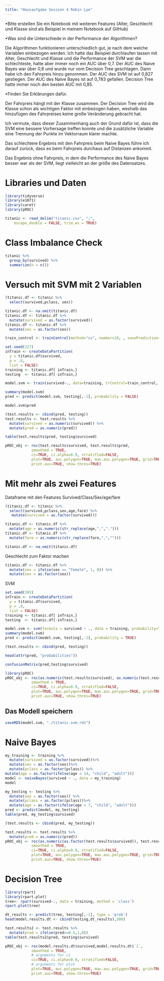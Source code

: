 ---
title: "Hausaufgabe Session 4 Robin Lye"
---

•Bitte erstellen Sie ein Notebook mit weiteren Features (Alter, Geschlecht und Klasse sind als Beispiel in meinem Notebook auf GitHub)

•Was sind die Unterschiede in der Performance der Algorithmen?

Die Algorithmen funktionieren unterschiedlich gut, je nach dem welche Variablen einbezogen werden.
Ich hatte das Beispiel durchlaufen lassen mit Alter, Geschlecht und Klasse und die Performance der SVM war die schlechteste, hatte aber immer noch ein AUC über 0,7. Der AUC des Naive Bayes war über 0,8 und wurde nur vom Decision Tree geschlagen.
Dann habe ich den Fahrpreis hinzu genommen. Der AUC des SVM ist auf 0,827 gestiegen. Der AUC des Naive Bayes ist auf 0,783 gefallen. Decision Tree hatte immer noch den besten AUC mit 0,85.


•Finden Sie Erklärungen dafür.

Der Fahrpreis hängt mit der Klasse zusammen. Der Decision Tree wird die Klasse schon als wichtigen Faktor mit einbezogen haben, weshalb das hinzufügen des Fahrpreises keine große Veränderung gebracht hat.

Ich vermute, dass dieser Zusammenhang auch der Grund dafür ist, dass die SVM eine bessere Vorhersage treffen konnte und die zusätzliche Variable eine Trennung der Punkte im Vektorraum klarer machte.

Das schlechtere Ergebnis mit den Fahrpreis beim Naive Bayes führe ich darauf zurück, dass es beim Fahrpreis durchaus auf Distanzen ankommt.

Das Ergebnis ohne Fahrpreis, in dem die Performance des Naive Bayes besser war als der SVM, liegt vielleicht an der größe des Datensatzes.

# Libraries und Daten
```{r}
library(tidyverse)
library(e1071)
library(caret)
library(pROC)
```

```{r}
titanic <- read_delim("titanic.csv", ";", 
    escape_double = FALSE, trim_ws = TRUE)
```

# Class Imbalance Check

```{r}
titanic %>%
  group_by(survived) %>%
  summarize(n = n())
```
# Versuch mit SVM mit 2 Variablen


```{r}
(titanic.df <- titanic %>%
  select(survived,pclass, sex))
```

```{r}
titanic.df <- na.omit(titanic.df)
titanic.df <- titanic.df %>%
  mutate(survived = as.factor(survived))
titanic.df <- titanic.df %>%
  mutate(sex = as.factor(sex))
```

```{r}
train_control <- trainControl(method="cv", number=10, , savePredictions = TRUE)
```


```{r}
set.seed(127)
inTrain <- createDataPartition(
  y = titanic.df$survived,
  p = .8,
  list = FALSE)
training <- titanic.df[ inTrain,]
testing  <- titanic.df[-inTrain,]
```

```{r}
model.svm <- train(survived~., data=training, trControl=train_control, method="svmLinear")

summary(model.svm)
pred <- predict(model.svm, testing[,-1], probability = FALSE)
```
```{r}
model.svm$pred
```


```{r}
(test.results <- cbind(pred, testing))
test.results <- test.results %>%
  mutate(survived = as.numeric(survived)) %>%
  mutate(pred = as.numeric(pred))
```

```{r}
table(test.results$pred, testing$survived)
```


```{r}
pROC_obj <- roc(test.results$survived, test.results$pred,
            smoothed = TRUE,
            ci=TRUE, ci.alpha=0.9, stratified=FALSE,
            plot=TRUE, auc.polygon=TRUE, max.auc.polygon=TRUE, grid=TRUE,
            print.auc=TRUE, show.thres=TRUE)

```

# Mit mehr als zwei Features

Dataframe mit den Features Survived/Class/Sex/age/fare
```{r}
(titanic.df <- titanic %>%
  select(survived,pclass,sex,age,fare) %>%
   mutate(survived = as.factor(survived)))
```


```{r}
titanic.df <- titanic.df %>%
  mutate(age = as.numeric(str_replace(age,",",".")))
titanic.df <- titanic.df %>%
  mutate(fare = as.numeric(str_replace(fare,",","")))
```

```{r}
titanic.df <- na.omit(titanic.df)
```
Geschlecht zum Faktor machen
```{r}
titanic.df <- titanic.df %>%
  mutate(sex = ifelse(sex == "female", 1, 0)) %>%
  mutate(sex = as.factor(sex))
```

SVM

```{r}
set.seed(393)
inTrain <- createDataPartition(
  y = titanic.df$survived,
  p = .8,
  list = FALSE)
training <- titanic.df[ inTrain,]
testing  <- titanic.df[-inTrain,]
```

```{r}
model.svm <- svm(formula = survived ~ ., data = training, probability=TRUE)
summary(model.svm)
pred <- predict(model.svm, testing[,-1], probability = TRUE)
```

```{r}
(test.results <- cbind(pred, testing))
```
```{r}
head(attr(pred, "probabilities"))
```

```{r}
confusionMatrix(pred,testing$survived)
```


```{r}
library(pROC)
pROC_obj <- roc(as.numeric(test.results$survived), as.numeric(test.results$pred),
            smoothed = TRUE,
            ci=TRUE, ci.alpha=0.9, stratified=FALSE,
            plot=TRUE, auc.polygon=TRUE, max.auc.polygon=TRUE, grid=TRUE,
            print.auc=TRUE, show.thres=TRUE)
```
## Das Modell speichern

```{r}
saveRDS(model.svm, "./titanic.svm.rds")
```


# Naive Bayes

```{r}
my_training <- training %>%
  mutate(survived = as.factor(survived))%>%
  mutate(sex = as.factor(sex))%>%
  mutate(pclass = as.factor(pclass)) %>%
mutate(age = as.factor(ifelse(age < 14, "child", "adult")))
model <- naiveBayes(survived ~ ., data = my_training)
model
```

```{r}
my_testing <- testing %>%
  mutate(sex = as.factor(sex)) %>%
  mutate(pclass = as.factor(pclass))%>%
  mutate(age = as.factor(ifelse(age < 7, "child", "adult")))
pred <- predict(model, my_testing)
table(pred, my_testing$survived)
```


```{r}
(test.results <- cbind(pred, my_testing))
```

```{r}
test.results <- test.results %>%
  mutate(pred = as.numeric(pred))
pROC_obj <- roc(as.numeric(as.factor(test.results$survived)), test.results$pred,
            smoothed = TRUE,
            ci=TRUE, ci.alpha=0.9, stratified=FALSE,
            plot=TRUE, auc.polygon=TRUE, max.auc.polygon=TRUE, grid=TRUE,
            print.auc=TRUE, show.thres=TRUE)

```
# Decision Tree

```{r}
library(rpart)
library(rpart.plot)
tree<- rpart(survived~., data = training, method = 'class')
rpart.plot(tree)
```
```{r}
dt_results <- predict(tree, testing[,-1], type = 'prob')
head(model.results.dt <- cbind(testing,dt_results),500)
```
```{r}
test.results2 <- test.results %>%
  mutate(pred = ifelse(pred>=0.5,1,0))
table(test.results2$pred, testing$survived)
```


```{r}
pROC_obj <- roc(model.results.dt$survived,model.results.dt$`1`,
            smoothed = TRUE,
            # arguments for ci
            ci=TRUE, ci.alpha=0.9, stratified=FALSE,
            # arguments for plot
            plot=TRUE, auc.polygon=TRUE, max.auc.polygon=TRUE, grid=TRUE,
            print.auc=TRUE, show.thres=TRUE)
```